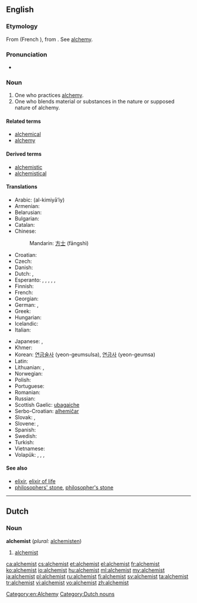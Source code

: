 ==English==

===Etymology===
From {{etyl|fro}} {{term|alquemiste|lang=fro}} (French {{term|alchimiste|lang=fr}}), from {{etyl|ML.}} {{term|alchimista|lang=la}}. See [[alchemy]].

===Pronunciation===
* {{audio|en-us-alchemist.ogg|Audio (US)}}

===Noun===
{{en-noun}}

# One who practices [[alchemy]].
# One who blends material or substances in the nature or supposed nature of alchemy.

====Related terms====
* [[alchemical]]
* [[alchemy]]

====Derived terms====
* [[alchemistic]]
* [[alchemistical]]

====Translations====
{{trans-top|one who practices alchemy}}
* Arabic: {{Arab|[[الكيميائي]]}} (al-kimiyā’iy) {{m}}
* Armenian: {{t-|hy|ալքիմիկոս|tr=alk’imikos}}
* Belarusian: {{t|be|альхімік|m|xs=Belarusian}}
* Bulgarian: {{t-|bg|алхимик|m|tr=alhimík}}
* Catalan: {{t-|ca|alquimista|m|f}}
* Chinese:
*: Mandarin: [[方士]] (fāngshì)
* Croatian: {{t-|hr|alkemičar|m}}
* Czech: {{t-|cs|alchymista|m}}
* Danish: {{t-|da|alkymist|c}}
* Dutch: {{t-|nl|alchemist|c}}, {{t-|nl|alchimist|c}}
* Esperanto: {{qualifier|♂♀}} {{t-|eo|alkemiisto}}, {{qualifier|explicitly ♂}} {{t-|eo|viralkemiisto}}, {{qualifier|explicitly ♀}} {{t-|eo|alkemiistino}}, {{qualifier|♂♀}} {{t-|eo|alĥemiisto}}, {{qualifier|explicitly ♂}} {{t-|eo|viralĥemiisto}}, {{qualifier|explicitly ♀}} {{t-|eo|alĥemiistino}}
* Finnish: {{t+|fi|alkemisti}}
* French: {{t+|fr|alchimiste|m|f}}
* Georgian: {{t|ka|ალქიმიკოსი|tr=alk'imikosi|sc=Geor|xs=Georgian}}
* German: {{t+|de|Alchemist|m}}, {{t+|de|Alchemistin|f}}
* Greek: {{t+|el|αλχημιστής|m}}
* Hungarian: {{t+|hu|alkimista}}
* Icelandic: {{t-|is|gullgerðarmaður|m}}
* Italian: {{t-|it|alchimista|m|f}}
{{trans-mid}}
* Japanese: {{t-|ja|錬金術師|tr=れんきんじゅつし, renkinjutsushi}}, {{t|ja|アルケミスト|tr=arukemisuto}}
* Khmer: {{t|km|រសវិទូ|tr=ros vi tu|sc=Khmr}}
* Korean: [[연금술사 ]] (yeon-geumsulsa), [[연금사]] (yeon-geumsa)
* Latin: {{t|la|alchemista|f}}
* Lithuanian: {{t|lt|alchemikas|xs=Lithuanian}} {{g|lt}}, {{t|lt|alchemikas|m|xs=Lithuanian}}
* Norwegian: {{t+|no|alkymist|c}}
* Polish: {{t|pl|alchemik|m}}
* Portuguese: {{t+|pt|alquimista|m}}
* Romanian: {{t|ro|alchimist|m}}
* Russian: {{t+|ru|алхимик|m|tr=alxímik}}
* Scottish Gaelic: [[ubagaiche]] {{m}}
* Serbo-Croatian: [[alhemičar]] {{m}}
* Slovak: {{t-|sk|alchymista|m}}, {{t|sk|alchymistka|f}}
* Slovene: {{t|sl|alkimist|m}}, {{t|sl|alkimistka|f}}
* Spanish: {{t+|es|alquimista|m}}
* Swedish: {{t+|sv|alkemist|c}}
* Turkish: {{t+|tr|simyacı}}
* Vietnamese: {{t|vi|nhà giả kim|xs=Vietnamese}}
* Volapük: {{qualifier|♂♀}} {{t+|vo|lalkiman}}, {{qualifier|♂}} {{t-|vo|hilalkiman}}, {{qualifier|♀}} {{t-|vo|jilalkiman}}, {{qualifier|obsolete}} {{t-|vo|lukiemel}}
{{trans-bottom}}

====See also====
* [[elixir]], [[elixir of life]]
* [[philosophers' stone]], [[philosopher's stone]]

[[Category:en:Alchemy]]

----

==Dutch==

===Noun===
'''alchemist''' {{c}} (''plural:'' [[alchemisten]])

# [[#English|alchemist]]

[[Category:Dutch nouns]]

[[ca:alchemist]]
[[cs:alchemist]]
[[et:alchemist]]
[[el:alchemist]]
[[fr:alchemist]]
[[ko:alchemist]]
[[io:alchemist]]
[[hu:alchemist]]
[[ml:alchemist]]
[[my:alchemist]]
[[ja:alchemist]]
[[pl:alchemist]]
[[ru:alchemist]]
[[fi:alchemist]]
[[sv:alchemist]]
[[ta:alchemist]]
[[tr:alchemist]]
[[vi:alchemist]]
[[vo:alchemist]]
[[zh:alchemist]]